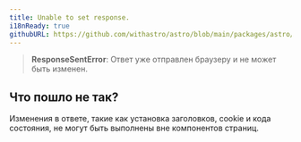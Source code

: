 ```yaml
---
title: Unable to set response.
i18nReady: true
githubURL: https://github.com/withastro/astro/blob/main/packages/astro/src/core/errors/errors-data.ts
---
```


> **ResponseSentError**: Ответ уже отправлен браузеру и не может быть изменен.

## Что пошло не так?

Изменения в ответе, такие как установка заголовков, cookie и кода состояния, не могут быть выполнены вне компонентов страниц.
